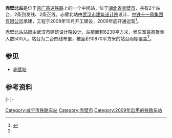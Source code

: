 {{Infobox China railway station
|车站名称=赤壁北站
|图片=The platform at Chibi North Railway Station ，China.jpg
|图片介绍=赤壁北站的月台
|车站名称拼音=Chibibei
|英文名称 = Chibibei Railway Station
|车站代码 = 65809
|电报码 = CIN
|拼音码 = CBB
|车站位置=[[湖北省|湖北省]][[咸宁市|咸宁市]][[赤壁市|赤壁市]]
|坐标={{coord|29|44|23.06|N|113|53|41.17|E|display=title,inline}}
|归属=[[武汉局集团|武汉局集团]][[武汉站|武汉车站]]<ref name="cbb">{{cite web|title= 魅力赤壁>赤壁交通 赤壁北站|url=http://www.chibi.gov.cn/mlcb/cbjt/202007/t20200716_2152492.shtml|work=赤壁档案馆|publisher=赤壁市人民政府|date=2020-07-16}}</ref>
|线路=[[京广高速铁路|京广高速铁路]]
|车站等级=未评定
|到发线数目=2
|月台数目=2
|網站=
}}
'''赤壁北站'''是位于[[京广高速铁路|京广高速铁路]]上的一个中间站，位于[[湖北省|湖北省]][[赤壁市|赤壁市]]，共有2个站台，2条到发线、2条正线。赤壁北站由[[武汉市建筑设计院|武汉市建筑设计院]]设计、[[中铁十一局集团有限公司|中铁十一局集团有限公司]]承建，工程于2008年10月开工建设，2009年底开通运营<ref>{{cite web | language = zh-cn | publisher = 新华网湖北频道 | title = 武广客专赤壁北站 | url = http://www.hb.xinhuanet.com/zhuanti/2009-12/03/content_18405046.htm | date = 2009-12-03 | accessdate = 2011-08-29 | deadurl = yes | archiveurl = https://web.archive.org/web/20160304115717/http://www.hb.xinhuanet.com/zhuanti/2009-12/03/content_18405046.htm | archivedate = 2016-03-04 }}</ref>。

赤壁北站站房由武汉市建筑设计院设计，站房面积6230平方米，候车室最高聚集人数500人。站台为二台四线布置，被面积10870平方米的站台雨棚覆盖<ref name="cbb"/>。

== 参见 ==
* [[赤壁站|赤壁站]]

==参考资料==
{{reflist}}

{{s-rail-start}}
{{s-rail|title=中国铁路}}
|-
{{s-inop|[[咸宁北站|咸宁北]]|[[北京西站|北京西]]方向}}
{{s-line|[[京广高速铁路|京广高速铁路]]<br /> ← 43km 赤壁北站 82km →}}
{{s-inop|[[岳阳东站|岳阳东]]|[[广州南站|广州南]]方向}}
|-
{{s-end}}

{{京广高速铁路}}

[[Category:咸宁市铁路车站|Category:咸宁市铁路车站]]
[[Category:赤壁市|Category:赤壁市]]
[[Category:2009年启用的铁路车站|Category:2009年启用的铁路车站]]